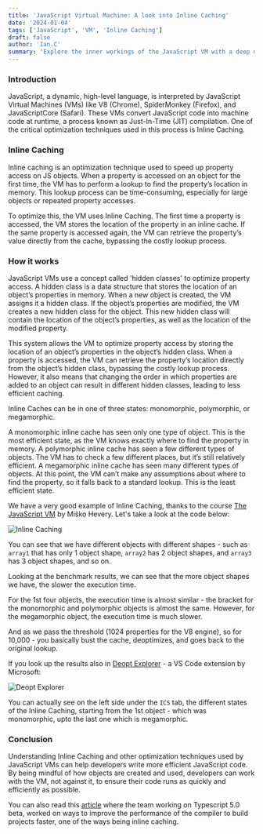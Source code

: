 ```yaml
---
title: 'JavaScript Virtual Machine: A look into Inline Caching'
date: '2024-01-04'
tags: ['JavaScript', 'VM', 'Inline Caching']
draft: false
author: 'Ian.C'
summary: 'Explore the inner workings of the JavaScript VM with a deep dive into Inline Caching. Understand how Inline Caching optimizes JS execution within the VM, enhancing performance and efficiency.'
---
```


### Introduction

JavaScript, a dynamic, high-level language, is interpreted by JavaScript Virtual Machines (VMs) like V8 (Chrome), SpiderMonkey (Firefox), and JavaScriptCore (Safari). These VMs convert JavaScript code into machine code at runtime, a process known as Just-In-Time (JIT) compilation. One of the critical optimization techniques used in this process is Inline Caching.

### Inline Caching

Inline caching is an optimization technique used to speed up property access on JS objects. When a property is accessed on an object for the first time, the VM has to perform a lookup to find the property’s location in memory. This lookup process can be time-consuming, especially for large objects or repeated property accesses.

To optimize this, the VM uses Inline Caching. The first time a property is accessed, the VM stores the location of the property in an inline cache. If the same property is accessed again, the VM can retrieve the property’s value directly from the cache, bypassing the costly lookup process.

### How it works

JavaScript VMs use a concept called 'hidden classes' to optimize property access. A hidden class is a data structure that stores the location of an object’s properties in memory. When a new object is created, the VM assigns it a hidden class. If the object’s properties are modified, the VM creates a new hidden class for the object. This new hidden class will contain the location of the object’s properties, as well as the location of the modified property.

This system allows the VM to optimize property access by storing the location of an object’s properties in the object’s hidden class. When a property is accessed, the VM can retrieve the property’s location directly from the object’s hidden class, bypassing the costly lookup process. However, it also means that changing the order in which properties are added to an object can result in different hidden classes, leading to less efficient caching.

Inline Caches can be in one of three states: monomorphic, polymorphic, or megamorphic.

A monomorphic inline cache has seen only one type of object. This is the most efficient state, as the VM knows exactly where to find the property in memory.
A polymorphic inline cache has seen a few different types of objects. The VM has to check a few different places, but it’s still relatively efficient.
A megamorphic inline cache has seen many different types of objects. At this point, the VM can’t make any assumptions about where to find the property, so it falls back to a standard lookup. This is the least efficient state.

We have a very good example of Inline Caching, thanks to the course [The JavaScript VM](https://frontendmasters.com/courses/javascript-cpu-vm) by Miško Hevery. Let's take a look at the code below:

![Inline Caching](/static/blog/inline-cache.webp)

You can see that we have different objects with different shapes - such as `array1` that has only 1 object shape, `array2` has 2 object shapes, and `array3` has 3 object shapes, and so on.

Looking at the benchmark results, we can see that the more object shapes we have, the slower the execution time. 

For the 1st four objects, the execution time is almost similar - the bracket for the monomorphic and polymorphic objects is almost the same. However, for the megamorphic object, the execution time is much slower.

And as we pass the threshold (1024 properties for the V8 engine), so for 10,000 - you basically bust the cache, deoptimizes, and goes back to the original lookup.

If you look up the results also in [Deopt Explorer](https://github.com/microsoft/deoptexplorer-vscode) - a VS Code extension by Microsoft:

![Deopt Explorer](/static/blog/deopt-explorer.webp)

You can actually see on the left side under the `ICS` tab, the different states of the Inline Caching, starting from the 1st object - which was monomorphic, upto the last one which is megamorphic.

### Conclusion

Understanding Inline Caching and other optimization techniques used by JavaScript VMs can help developers write more efficient JavaScript code. By being mindful of how objects are created and used, developers can work with the VM, not against it, to ensure their code runs as quickly and efficiently as possible.

You can also read this [article](https://devblogs.microsoft.com/typescript/introducing-deopt-explorer/) where the team working on Typescript 5.0 beta, worked on ways to improve the performance of the compiler to build projects faster, one of the ways being inline caching.

